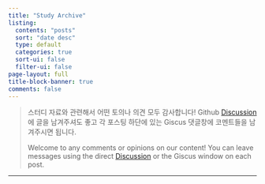 ```yaml
---
title: "Study Archive"
listing:
  contents: "posts"
  sort: "date desc"
  type: default
  categories: true
  sort-ui: false
  filter-ui: false
page-layout: full
title-block-banner: true
comments: false
---
```



> 스터디 자료와 관련해서 어떤 토의나 의견 모두 감사합니다! Github [Discussion](https://github.com/TINYML-KOR/blog/discussions)에 글을 남겨주셔도 좋고 각 포스팅 하단에 있는 Giscus 댓글창에 코멘트들을 남겨주시면 됩니다.
>
> Welcome to any comments or opinions on our content! You can leave messages using the direct [Discussion](https://github.com/TINYML-KOR/blog/discussions) or the Giscus window on each post.
> 

---
